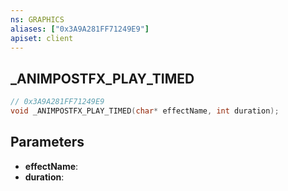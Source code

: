 ```yaml
---
ns: GRAPHICS
aliases: ["0x3A9A281FF71249E9"]
apiset: client
---
```

## _ANIMPOSTFX_PLAY_TIMED

```c
// 0x3A9A281FF71249E9
void _ANIMPOSTFX_PLAY_TIMED(char* effectName, int duration);
```


## Parameters
* **effectName**:
* **duration**: